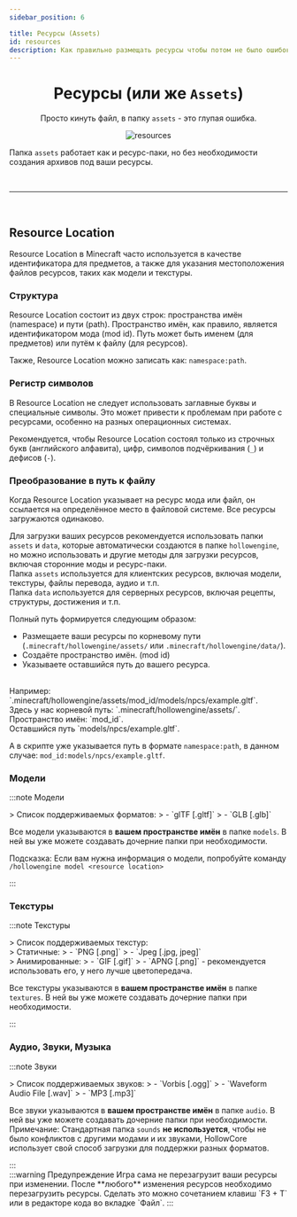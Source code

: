 ```yaml
---
sidebar_position: 6

title: Ресурсы (Assets)
id: resources
description: Как правильно размещать ресурсы чтобы потом не было ошибок
---
```



<div align="center">

# Ресурсы (или же `Assets`)

Просто кинуть файл, в папку `assets` - это глупая ошибка.

<link rel="preload" as="image" href="@site/static/img/doc/titles/Assets0.webp" />
<div className="show" id="mask">

![resources](@site/static/img/doc/titles/Assets0.webp)

</div>
</div>

Папка `assets` работает как и ресурс-паки, но без необходимости создания архивов под ваши ресурсы.

<br />

---

<br />

## Resource Location

Resource Location в Minecraft часто используется в качестве идентификатора для предметов, а также для указания местоположения файлов ресурсов, таких как модели и текстуры.

### Структура

Resource Location состоит из двух строк: пространства имён (namespace) и пути (path). Пространство имён, как правило, является идентификатором мода (mod id). Путь может быть именем (для предметов) или путём к файлу (для ресурсов).

Также, Resource Location можно записать как: `namespace:path`.

### Регистр символов

В Resource Location не следует использовать заглавные буквы и специальные символы. Это может привести к проблемам при работе с ресурсами, особенно на разных операционных системах.

Рекомендуется, чтобы Resource Location состоял только из строчных букв (английского алфавита), цифр, символов подчёркивания (`_`) и дефисов (`-`).

### Преобразование в путь к файлу
Когда Resource Location указывает на ресурс мода или файл, он ссылается на определённое место в файловой системе. Все ресурсы загружаются одинаково.

Для загрузки ваших ресурсов рекомендуется использовать папки `assets` и `data`, которые автоматически создаются в папке `hollowengine`, но можно использовать и другие методы для загрузки ресурсов, включая сторонние моды и ресурс-паки.
<br />
Папка `assets` используется для клиентских ресурсов, включая модели, текстуры, файлы перевода, аудио и т.п.
<br />
Папка `data` используется для серверных ресурсов, включая рецепты, структуры, достижения и т.п.

Полный путь формируется следующим образом:
- Размещаете ваши ресурсы по корневому пути (`.minecraft/hollowengine/assets/` или `.minecraft/hollowengine/data/`).
- Создаёте пространство имён. (mod id)
- Указываете оставшийся путь до вашего ресурса.
<br />
Например: `.minecraft/hollowengine/assets/mod_id/models/npcs/example.gltf`.
<br />
Здесь у нас корневой путь: `.minecraft/hollowengine/assets/`.
<br />
Пространство имён: `mod_id`.
<br />
Оставшийся путь `models/npcs/example.gltf`.

А в скрипте уже указывается путь в формате `namespace:path`, в данном случае: `mod_id:models/npcs/example.gltf`.

### Модели

:::note Модели
<div align="left">
> Список поддерживаемых форматов:
> - `glTF [.gltf]`
> - `GLB [.glb]`

Все модели указываются в **вашем пространстве имён** в папке `models`. В ней вы уже можете создавать дочерние папки при необходимости.

Подсказка: Если вам нужна информация о модели, попробуйте команду `/hollowengine model <resource location>`
</div>
:::

<br />

### Текстуры

:::note Текстуры
<div align="left">
> Список поддерживаемых текстур:
<br />
> Статичные:
> - `PNG [.png]`
> - `Jpeg [.jpg, jpeg]`
<br />
> Анимированные:
> - `GIF [.gif]`
> - `APNG [.png]` - рекомендуется использовать его, у него лучше цветопередача. 

Все текстуры указываются в **вашем пространстве имён** в папке `textures`. В ней вы уже можете создавать дочерние папки при необходимости.
</div>
:::

<br />

### Аудио, Звуки, Музыка

:::note Звуки
<div align="left">
> Список поддерживаемых звуков:
> - `Vorbis [.ogg]`
> - `Waveform Audio File [.wav]`
> - `MP3 [.mp3]`

Все звуки указываются в **вашем пространстве имён** в папке `audio`. В ней вы уже можете создавать дочерние папки при необходимости.
Примечание: Стандартная папка `sounds` **не используется**, чтобы не было конфликтов с другими модами и их звуками, HollowCore использует свой способ загрузки для поддержки разных форматов.
</div>
:::
<br />
:::warning Предупреждение
Игра сама не перезагрузит ваши ресурсы при изменении. После **любого** изменения ресурсов необходимо перезагрузить ресурсы.  
Сделать это можно сочетанием клавиш `F3 + T` или в редакторе кода во вкладке `Файл`.
:::
